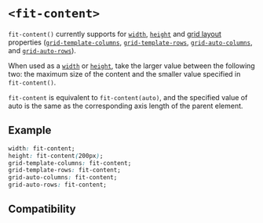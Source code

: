 # `<fit-content>`

`fit-content()` currently supports for [`width`], [`height`] and [grid layout] properties ([`grid-template-columns`], [`grid-template-rows`], [`grid-auto-columns`], and [`grid-auto-rows`]).

When used as a [`width`] or [`height`], take the larger value between the following two: the maximum size of the content and the smaller value specified in `fit-content()`.

`fit-content` is equivalent to `fit-content(auto)`, and the specified value of auto is the same as the corresponding axis length of the parent element.

## Example

```css
width: fit-content;
height: fit-content(200px);
grid-template-columns: fit-content;
grid-template-rows: fit-content;
grid-auto-columns: fit-content;
grid-auto-rows: fit-content;
```

## Compatibility


<APITable query="css/data-type/fit-content" />

[`width`]: ../properties/width.mdx
[`height`]: ../properties/height.mdx
[`grid-template-columns`]: ../properties/grid-template-columns.mdx
[`grid-template-rows`]: ../properties/grid-template-rows.mdx
[`grid-auto-columns`]: ../properties/grid-auto-columns.mdx
[`grid-auto-rows`]: ../properties/grid-auto-columns.mdx
[grid layout]: ../../../guide/ui/layout/grid-layout.mdx
